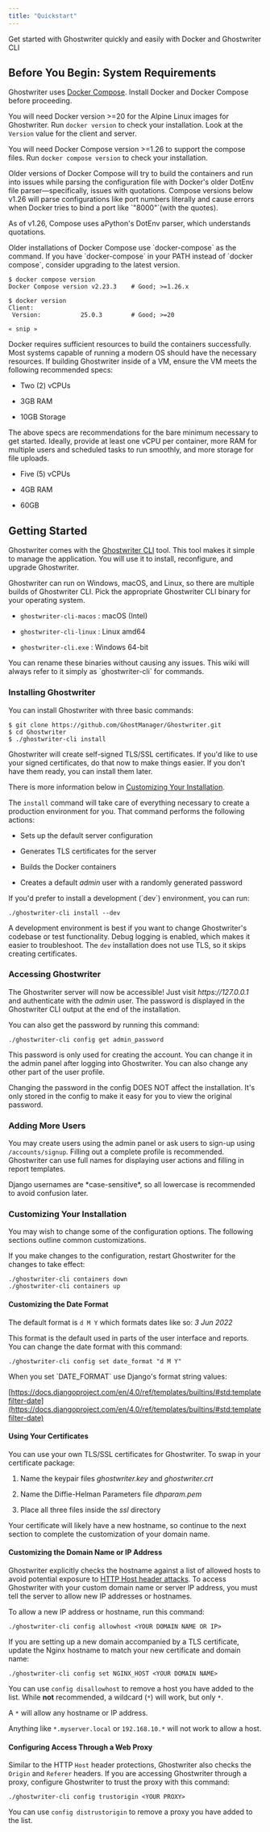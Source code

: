 ```yaml
---
title: "Quickstart"
---
```



Get started with Ghostwriter quickly and easily with Docker and Ghostwriter CLI

## Before You Begin: System Requirements

Ghostwriter uses [Docker Compose](https://docs.docker.com/compose/). Install Docker and Docker Compose before proceeding.

You will need Docker version >=20 for the Alpine Linux images for Ghostwriter. Run `docker version` to check your installation. Look at the `Version` value for the client and server.

You will need Docker Compose version >=1.26 to support the compose files. Run `docker compose version` to check your installation.

<Note>
Older versions of Docker Compose will try to build the containers and run into issues while parsing the configuration file with Docker's older DotEnv file parser—specifically, issues with quotations. Compose versions below v1.26 will parse configurations like port numbers literally and cause errors when Docker tries to bind a port like `"8000"`(with the quotes).

As of v1.26, Compose uses aPython's DotEnv parser, which understands quotations.
</Note>

<Info>
Older installations of Docker Compose use `docker-compose` as the command. If you have `docker-compose` in your PATH instead of `docker compose`, consider upgrading to the latest version.
</Info>

```log Checking Docker Version
$ docker compose version
Docker Compose version v2.23.3    # Good; >=1.26.x

$ docker version
Client:
 Version:           25.0.3        # Good; >=20

« snip »
```

Docker requires sufficient resources to build the containers successfully. Most systems capable of running a modern OS should have the necessary resources. If building Ghostwriter inside of a VM, ensure the VM meets the following recommended specs:

* Two (2) vCPUs

* 3GB RAM

* 10GB Storage

The above specs are recommendations for the bare minimum necessary to get started. Ideally, provide at least one vCPU per container, more RAM for multiple users and scheduled tasks to run smoothly, and more storage for file uploads.

* Five (5) vCPUs

* 4GB RAM

* 60GB

## Getting Started

Ghostwriter comes with the [Ghostwriter CLI](https://github.com/GhostManager/Ghostwriter_CLI) tool. This tool makes it simple to manage the application. You will use it to install, reconfigure, and upgrade Ghostwriter.

Ghostwriter can run on Windows, macOS, and Linux, so there are multiple builds of Ghostwriter CLI. Pick the appropriate Ghostwriter CLI binary for your operating system.

* `ghostwriter-cli-macos` : macOS (Intel)

* `ghostwriter-cli-linux` : Linux amd64

* `ghostwriter-cli.exe` : Windows 64-bit

<Check>
You can rename these binaries without causing any issues. This wiki will always refer to it simply as `ghostwriter-cli` for commands.
</Check>

### Installing Ghostwriter

You can install Ghostwriter with three basic commands:

```log Installing Ghostwriter
$ git clone https://github.com/GhostManager/Ghostwriter.git
$ cd Ghostwriter
$ ./ghostwriter-cli install
```

<Info>
Ghostwriter will create self-signed TLS/SSL certificates. If you'd like to use your signed certificates, do that now to make things easier. If you don't have them ready, you can install them later.
</Info>

There is more information below in [Customizing Your Installation](/getting-started/quickstart#customizing-your-installation).

The `install` command will take care of everything necessary to create a production environment for you. That command performs the following actions:

* Sets up the default server configuration

* Generates TLS certificates for the server

* Builds the Docker containers

* Creates a default *admin* user with a randomly generated password

<Check>
If you'd prefer to install a development (`dev`) environment, you can run:

`./ghostwriter-cli install --dev`

A development environment is best if you want to change Ghostwriter's codebase or test functionality. Debug logging is enabled, which makes it easier to troubleshoot. The `dev` installation does not use TLS, so it skips creating certificates.
</Check>

### Accessing Ghostwriter

The Ghostwriter server will now be accessible! Just visit *https\://127.0.0.1* and authenticate with the *admin* user. The password is displayed in the Ghostwriter CLI output at the end of the installation.

You can also get the password by running this command:

`./ghostwriter-cli config get admin_password`

<Check>
This password is only used for creating the account. You can change it in the admin panel after logging into Ghostwriter. You can also change any other part of the user profile.

Changing the password in the config DOES NOT affect the installation. It's only stored in the config to make it easy for you to view the original password.
</Check>
### Adding More Users

You may create users using the admin panel or ask users to sign-up using `/accounts/signup`. Filling out a complete profile is recommended. Ghostwriter can use full names for displaying user actions and filling in report templates.

<Note>
Django usernames are *case-sensitive*, so all lowercase is recommended to avoid confusion later.
</Note>

### Customizing Your Installation

You may wish to change some of the configuration options. The following sections outline common customizations.

If you make changes to the configuration, restart Ghostwriter for the changes to take effect:

```log Bouncing Containers
./ghostwriter-cli containers down
./ghostwriter-cli containers up
```

#### Customizing the Date Format

The default format is `d M Y` which formats dates like so: *3 Jun 2022*

This format is the default used in parts of the user interface and reports. You can change the date format with this command:

`./ghostwriter-cli config set date_format "d M Y"`

<Info>
When you set `DATE_FORMAT` use Django's format string values:

[https://docs.djangoproject.com/en/4.0/ref/templates/builtins/#std:templatefilter-date](https://docs.djangoproject.com/en/4.0/ref/templates/builtins/#std:templatefilter-date)
</Info>

#### Using Your Certificates

You can use your own TLS/SSL certificates for Ghostwriter. To swap in your certificate package:

1. Name the keypair files *ghostwriter.key* and *ghostwriter.crt*

2. Name the Diffie-Helman Parameters file *dhparam.pem*

3. Place all three files inside the *ssl* directory

Your certificate will likely have a new hostname, so continue to the next section to complete the customization of your domain name.

#### Customizing the Domain Name or IP Address

Ghostwriter explicitly checks the hostname against a list of allowed hosts to avoid potential exposure to [HTTP Host header attacks](https://portswigger.net/web-security/host-header). To access Ghostwriter with your custom domain name or server IP address, you must tell the server to allow new IP addresses or hostnames.

To allow a new IP address or hostname, run this command:

`./ghostwriter-cli config allowhost <YOUR DOMAIN NAME OR IP>`

If you are setting up a new domain accompanied by a TLS certificate, update the Nginx hostname to match your new certificate and domain name:

`./ghostwriter-cli config set NGINX_HOST <YOUR DOMAIN NAME>`

You can use `config disallowhost` to remove a host you have added to the list.
<Note>
While **not** recommended, a wildcard (`*`) will work, but only `*`.

A `*` will allow any hostname or IP address.

Anything like `*.myserver.local` or `192.168.10.*` will not work to allow a host.
</Note>

#### Configuring Access Through a Web Proxy

Similar to the HTTP `Host` header protections, Ghostwriter also checks the `Origin` and `Referer` headers. If you are accessing Ghostwriter through a proxy, configure Ghostwriter to trust the proxy with this command:

`./ghostwriter-cli config trustorigin <YOUR PROXY>`

You can use `config distrustorigin` to remove a proxy you have added to the list.

